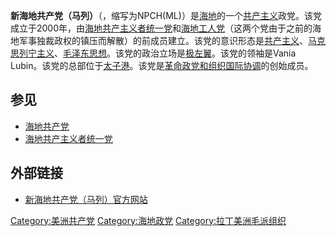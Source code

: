 {{共产党}}
'''新海地共产党（马列）'''（{{lang-fr|Nouveau Parti Communiste Haïtien (Marxiste-Léniniste)}}，缩写为NPCH(ML)）是[[海地|海地]]的一个[[共产主义|共产主义]]政党。该党成立于2000年，由[[海地共产主义者统一党|海地共产主义者统一党]]和[[海地工人党|海地工人党]]（这两个党由于之前的海地军事独裁政权的镇压而解散）的前成员建立。该党的意识形态是[[共产主义|共产主义]]、[[马克思列宁主义|马克思列宁主义]]、[[毛泽东思想|毛泽东思想]]。该党的政治立场是[[极左翼|极左翼]]。该党的领袖是Vania Lubin。该党的总部位于[[太子港|太子港]]。该党是[[革命政党和组织国际协调|革命政党和组织国际协调]]的创始成员。

==参见==
*[[海地共产党|海地共产党]]
*[[海地共产主义者统一党|海地共产主义者统一党]]

==外部链接==
* [http://npch.net/ 新海地共产党（马列）官方网站]{{Wayback|url=http://npch.net/ |date=20161004072145 }}

[[Category:美洲共产党|Category:美洲共产党]]
[[Category:海地政党|Category:海地政党]]
[[Category:拉丁美洲毛派组织|Category:拉丁美洲毛派组织]]